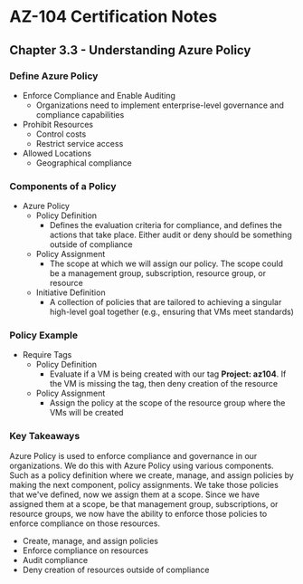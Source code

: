 # AZ-104 Certification Notes
## Chapter 3.3 - Understanding Azure Policy

### Define Azure Policy
* Enforce Compliance and Enable Auditing
	* Organizations need to implement enterprise-level governance and compliance capabilities
* Prohibit Resources
	* Control costs
	* Restrict service access
* Allowed Locations
	* Geographical compliance

### Components of a Policy
* Azure Policy
	* Policy Definition
		* Defines the evaluation criteria for compliance, and defines the actions that take place. Either audit or deny should be something outside of compliance
	* Policy Assignment
		* The scope at which we will assign our policy. The scope could be a management group, subscription, resource group, or resource
	* Initiative Definition
		* A collection of policies that are tailored to achieving a singular high-level goal together (e.g., ensuring that VMs meet standards)

### Policy Example
* Require Tags
	* Policy Definition
		* Evaluate if a VM is being created with our tag **Project: az104**. If the VM is missing the tag, then deny creation of the resource
	* Policy Assignment
		* Assign the policy at the scope of the resource group where the VMs will be created

### Key Takeaways
Azure Policy is used to enforce compliance and governance in our organizations. We do this with Azure Policy using various components. Such as a policy definition where we create, manage, and assign policies by making the next component, policy assignments. We take those policies that we've defined, now we assign them at a scope. Since we have assigned them at a scope, be that management group, subscriptions, or resource groups, we now have the ability to enforce those policies to enforce compliance on those resources.
* Create, manage, and assign policies
* Enforce compliance on resources
* Audit compliance
* Deny creation of resources outside of compliance